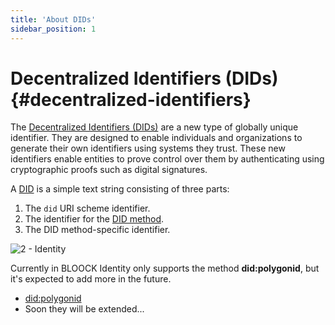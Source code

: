 ```yaml
---
title: 'About DIDs'
sidebar_position: 1
---
```


# Decentralized Identifiers (DIDs) {#decentralized-identifiers}

The [Decentralized Identifiers (DIDs)](https://www.w3.org/TR/did-core/#dfn-decentralized-identifiers) are a new type of globally unique identifier. They are designed to enable individuals and organizations to generate their own identifiers using systems they trust. These new identifiers enable entities to prove control over them by authenticating using cryptographic proofs such as digital signatures.

A [DID](https://www.w3.org/TR/did-core/#dfn-decentralized-identifiers) is a simple text string consisting of three parts:

1. The `did` URI scheme identifier.
2. The identifier for the [DID method](https://www.w3.org/TR/did-core/#dfn-did-methods).
3. The DID method-specific identifier.

![2 - Identity](/static/docs/guides/identity/2-identity.png)

Currently in BLOOCK Identity only supports the method **did:polygonid**, but it's expected to add more in the future.

- [did:polygonid](https://github.com/0xPolygonID/did-polygonid)
- Soon they will be extended...
